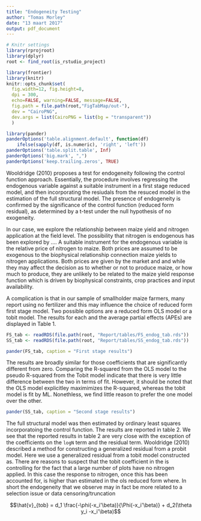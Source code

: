 ```yaml
---
title: "Endogeneity Testing"
author: "Tomas Morley"
date: "13 maart 2017"
output: pdf_document
---
```


```r
# Knitr settings
library(rprojroot)
library(dplyr)
root <- find_root(is_rstudio_project)

library(frontier)
library(knitr)
knitr::opts_chunk$set(
  fig.width=12, fig.height=8,
  dpi = 300,
  echo=FALSE, warning=FALSE, message=FALSE,
  fig.path = file.path(root,"FigTabMap/out-"),
  dev = "CairoPNG",
  dev.args = list(CairoPNG = list(bg = "transparent"))
  )

library(pander)
panderOptions('table.alignment.default', function(df)
    ifelse(sapply(df, is.numeric), 'right', 'left'))
panderOptions('table.split.table', Inf)
panderOptions('big.mark', ",")
panderOptions('keep.trailing.zeros', TRUE)
```

Wooldridge (2010) proposes a test for endogeneity following the control function approach. Essentially, the procedure involves regressing the endogenous variable against a suitable instrument in a first stage reduced model, and then incorporating the resiudals from the resuced model in the estimation of the full structural model. The presence of endogeneity is confirmed by the significance of the control function (reduced form residual), as determined by a t-test under the null hypothesis of no exogeneity.

In our case, we explore the relationship between maize yield and nitrogen application at the field level. The possibility that nitrogen is endogenous has been explored by .... A suitable instrument for the endogenous variable is the relative price of nitrogen to maize. Both prices are assumed to be exogenous to the biophysical relationship connection maize yields to nitrogen applications. Both prices are given by the market and and while they may affect the decision as to whether or not to produce maize, or how much to produce, they are unlikely to be related to the maize yield response function which is driven by biophysical constraints, crop practices and input availability.

A complication is that in our sample of smallholder maize farmers, many report using no fertilizer and this may influence the choice of reduced form first stage model. Two possible options are a reduced form OLS model or a tobit model. The results for each and the average partial effects (APEs) are displayed in Table 1. 

```r
FS_tab <- readRDS(file.path(root, "Report/tables/FS_endog_tab.rds"))
SS_tab <- readRDS(file.path(root, "Report/tables/SS_endog_tab.rds"))
```
```r
pander(FS_tab, caption = "First stage results")
```

The results are broadly similar for those coefficients that are significantly different from zero. Comparing the R-squared from the OLS model to the pseudo R-squared from the Tobit model indicate that there is very little difference between the two in terms of fit. However, it should be noted that the OLS model explicitley maximimizes the R-squared, whereas the tobit model is fit by ML. Nonethless, we find little reason to prefer the one model over the other.

```r
pander(SS_tab, caption = "Second stage results")
```

The full structural model was then estimated by ordinary least squares incorporatoing the control function. The results are reported in table 2. We see that the reported results in table 2 are very close with the exception of the coefficients on the `logN` term and the residual term. Wooldridge (2010) described a method for constructing a generalized residual from a probit model. Here we use a generalized residual from a tobit model constructed as. There are reasons to suspect that the tobit coefficient in the is controlling for the fact that a large number of plots have no nitrogen applied. In this case the response to nitrogen, once this has been accounted for, is higher than estimated in the ols reduced form where. In short the endogeneity that we observe may in fact be more related to a selection issue or data censoring/truncation

$$\hat{v}_{tob} = d_1 \frac{-\phi(-x_i'\beta)}{\Phi(-x_i'\beta)} + d_2(\theta y_i -x_i'\beta)$$